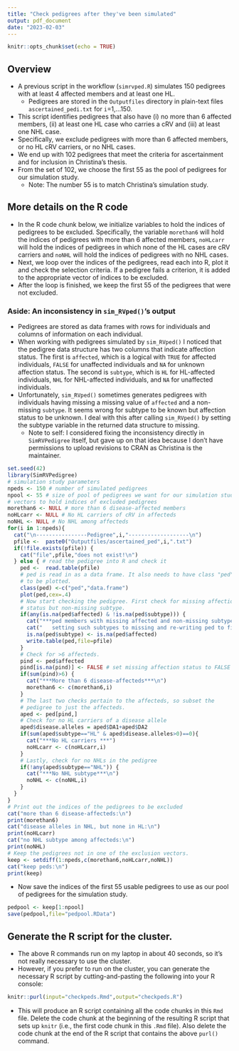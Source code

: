 ```yaml
---
title: "Check pedigrees after they've been simulated"
output: pdf_document
date: "2023-02-03"
---
```


```r
knitr::opts_chunk$set(echo = TRUE)
```

## Overview

* A previous script in the workflow (`simrvped.R`) simulates
150 pedigrees with at least 4 affected members and at least one HL.
    * Pedigrees are stored in the `Outputfiles` directory in 
    plain-text files `ascertained_pedi.txt` for `i`=1,...150.
* This script identifies pedigrees that also have (i) no more 
than 6 affected members, (ii) at least one HL case who carries a cRV
and (iii) at least one NHL case. 
* Specifically, we exclude pedigrees 
with more than 6 affected members, or no HL cRV carriers, 
or no NHL cases.
* We end up with 102 pedigrees that meet the criteria
for ascertainment and for inclusion in Christina's thesis.
* From the set of 102, we choose the first 55 as the pool of pedigrees
for our simulation study.
    * Note: The number 55 is to match Christina's simulation study.

## More details on the R code

* In the R code chunk below, we initialize variables to hold
the indices of pedigrees to be excluded. Specifically,
the variable `morethan6` will hold
the indices of pedigrees with more than 6 affected
members, `noHLcarr` will
hold the indices of pedigrees in which none of the HL
cases are cRV carriers and `noNHL` will hold the indices of pedigrees with no NHL cases.
* Next, we loop over the indices
of the pedigrees, read each into R, plot it and check the
selection criteria. If a pedigree fails a criterion, it is added to the appropriate vector of indices to be excluded. 
* After the loop is finished, we keep the first 55 of the
pedigrees that were not excluded.

### Aside: An inconsistency in `sim_RVped()`'s output

* Pedigrees are stored as data frames with rows for individuals
and columns of information on each individual.
* When working with pedigrees simulated by `sim_RVped()` 
I noticed that the pedigree data structure has two columns
that indicate affection status. The first is `affected`, which is 
a logical with `TRUE` for affected individuals, `FALSE` for
unaffected individuals and `NA` for unknown affection status. 
The second is `subtype`, which is `HL` for HL-affected
individuals, `NHL` for NHL-affected individuals, and `NA` for
unaffected individuals. 
* Unfortunately, `sim_RVped()` sometimes generates pedigrees with
individuals having missing a missing value of `affected` and 
a non-missing `subtype`. It seems wrong for subtype to be known
but affection status to be unknown. I deal with this after calling `sim_RVped()` by setting the subtype variable in the
returned data structure to missing.
    * Note to self: I considered fixing the inconsistency directly in `SimRVPedigree` itself, but gave up on that idea because I don't have permissions to upload 
    revisions to CRAN as Christina is the maintainer.

```r
set.seed(42)
library(SimRVPedigree)
# simulation study parameters
npeds <- 150 # number of simulated pedigrees
npool <- 55 # size of pool of pedigrees we want for our simulation study
# vectors to hold indices of excluded pedigrees
morethan6 <- NULL # more than 6 disease-affected members
noHLcarr <- NULL # No HL carriers of cRV in affecteds
noNHL <- NULL # No NHL among affecteds
for(i in 1:npeds){
  cat("\n----------------Pedigree",i,"-------------------\n")
  pfile <-  paste0("Outputfiles/ascertained_ped",i,".txt")
  if(!file.exists(pfile)) {
    cat("file",pfile,"does not exist!\n")
  } else { # read the pedigree into R and check it
    ped <-  read.table(pfile)
    # ped is read in as a data frame. It also needs to have class "ped"
    # to be plotted.
    class(ped) <-c("ped","data.frame")
    plot(ped,cex=.4) 
    # Now start checking the pedigree. First check for missing affection
    # status but non-missing subtype.
    if(any(is.na(ped$affected) & !is.na(ped$subtype))) {
      cat("***ped members with missing affected and non-missing subtype -- \n")
      cat("   setting such subtypes to missing and re-writing ped to file \n")
      is.na(ped$subtype) <- is.na(ped$affected)
      write.table(ped,file=pfile)
    }
    # Check for >6 affecteds. 
    pind <- ped$affected
    pind[is.na(pind)] <- FALSE # set missing affection status to FALSE
    if(sum(pind)>6) {
      cat("***More than 6 disease-affecteds***\n")
      morethan6 <- c(morethan6,i)
    }
    # The last two checks pertain to the affecteds, so subset the
    # pedigree to just the affecteds.
    aped <- ped[pind,]
    # Check for no HL carriers of a disease allele
    aped$disease.alleles = aped$DA1+aped$DA2
    if(sum(aped$subtype=="HL" & aped$disease.alleles>0)==0){
      cat("***No HL carriers ***")
      noHLcarr <- c(noHLcarr,i)
    }
    # Lastly, check for no NHLs in the pedigree
    if(!any(aped$subtype=="NHL")) {
      cat("***No NHL subtype***\n") 
      noNHL <- c(noNHL,i)
    }
  }
}
# Print out the indices of the pedigrees to be excluded
cat("more than 6 disease-affecteds:\n")
print(morethan6)
cat("disease alleles in NHL, but none in HL:\n")
print(noHLcarr)
cat("no NHL subtype among affecteds:\n")
print(noNHL)
# Keep the pedigrees not in one of the exclusion vectors. 
keep <- setdiff(1:npeds,c(morethan6,noHLcarr,noNHL))
cat("keep peds:\n")
print(keep)
```

* Now save the indices of the first 55 usable pedigrees to use as our
pool of pedigrees for the simulation study.

```r
pedpool <- keep[1:npool]
save(pedpool,file="pedpool.RData")
```

## Generate the R script for the cluster.

* The above R commands run on my laptop in about 40 seconds, so it's not
really necessary to use the cluster. 
* However, if you prefer to run on the cluster, you can generate
the necessary R script by cutting-and-pasting the following into your R console:

```r
knitr::purl(input="checkpeds.Rmd",output="checkpeds.R")
```

* This will produce an R script containing all the code chunks
in this `Rmd` file. Delete the code chunk at the beginning of the resulting R script that sets up `knitr` (i.e., the first code chunk in this `.Rmd` file). Also delete the code chunk at
the end of the R script that contains the above `purl()` command.
